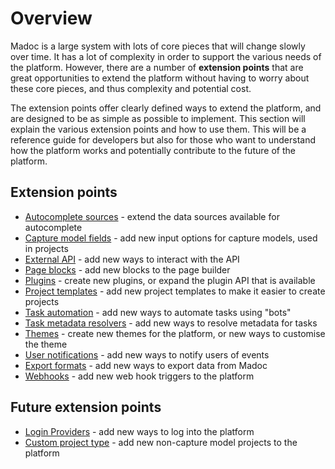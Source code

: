 # Overview

Madoc is a large system with lots of core pieces that will change slowly over time. It has a lot of complexity in order
to support the various needs of the platform. However, there are a number of **extension points** that are great
opportunities to extend the platform without having to worry about these core pieces, and thus complexity and potential
cost.

The extension points offer clearly defined ways to extend the platform, and are designed to be as simple as possible to
implement. This section will explain the various extension points and how to use them. This will be a reference guide
for developers but also for those who want to understand how the platform works and potentially contribute to the
future of the platform.

## Extension points

- [Autocomplete sources](./autocomplete-sources.mdx) - extend the data sources available for autocomplete
- [Capture model fields](./capture-model-fields.mdx) - add new input options for capture models, used in projects
- [External API](./external-api.mdx) - add new ways to interact with the API
- [Page blocks](./page-blocks.mdx) - add new blocks to the page builder
- [Plugins](./plugins.mdx) - create new plugins, or expand the plugin API that is available
- [Project templates](./project-templates.mdx) - add new project templates to make it easier to create projects
- [Task automation](./task-automation.mdx) - add new ways to automate tasks using "bots"
- [Task metadata resolvers](./task-metadata-resolvers.mdx) - add new ways to resolve metadata for tasks
- [Themes](./themes.mdx) - create new themes for the platform, or new ways to customise the theme
- [User notifications](./user-notifications.mdx) - add new ways to notify users of events
- [Export formats](./export-formats.mdx) - add new ways to export data from Madoc
- [Webhooks](./webhooks.mdx) - add new web hook triggers to the platform

## Future extension points

- [Login Providers](./login-providers.mdx) - add new ways to log into the platform
- [Custom project type](./custom-project-type.mdx) - add new non-capture model projects to the platform
